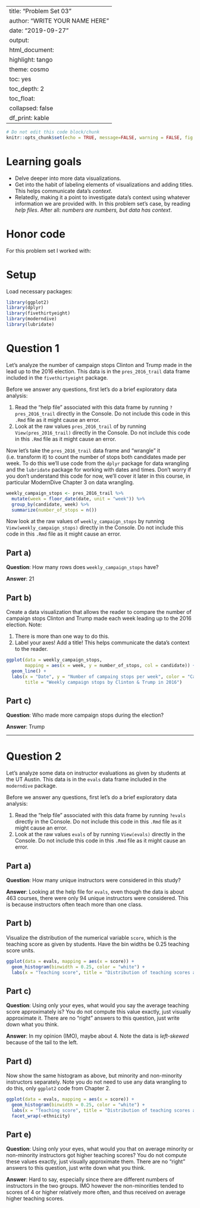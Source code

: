 
---
title: "Problem Set 03"
author: "WRITE YOUR NAME HERE"
date: "2019-09-27"
output:
  html_document:
    highlight: tango
    theme: cosmo
    toc: yes
    toc_depth: 2
    toc_float:
      collapsed: false
    df_print: kable
---

```r
# Do not edit this code block/chunk
knitr::opts_chunk$set(echo = TRUE, message=FALSE, warning = FALSE, fig.width = 16/2, fig.height = 9/2)
```

# Learning goals

* Delve deeper into more data visualizations.
* Get into the habit of labeling elements of visualizations and adding titles. This helps communicate data's *context*.
* Relatedly, making it a point to investigate data's context using whatever information we are provided with. In this problem set's case, by reading *help files*. After all: *numbers are numbers, but data has context*.

# Honor code

For this problem set I worked with: 

# Setup

Load necessary packages:

```r
library(ggplot2)
library(dplyr)
library(fivethirtyeight)
library(moderndive)
library(lubridate)
```


# Question 1

Let's analyze the number of campaign stops Clinton and Trump made in the lead up to the 2016 election. This data is in the `pres_2016_trail` data frame included in the `fivethirtyeight` package. 

Before we answer any questions, first let's do a brief exploratory data analysis:

1. Read the "help file" associated with this data frame by running `?pres_2016_trail` directly in the Console. Do not include this code in this `.Rmd` file as it might cause an error. 
1. Look at the raw values `pres_2016_trail` of by running `View(pres_2016_trail)` directly in the Console. Do not include this code in this `.Rmd` file as it might cause an error. 

Now let's take the `pres_2016_trail` data frame and "wrangle" it (i.e. transform it) to count the number of stops both candidates made per week. To do this we'll use code from the `dplyr` package for data wrangling and the `lubridate` package for working with dates and times. Don't worry if you don't understand this code for now, we'll cover it later in this course, in particular ModernDive Chapter 3 on data wrangling. 

```r
weekly_campaign_stops <- pres_2016_trail %>% 
  mutate(week = floor_date(date, unit = "week")) %>% 
  group_by(candidate, week) %>% 
  summarize(number_of_stops = n())
```

Now look at the raw values of `weekly_campaign_stops` by running `View(weekly_campaign_stops)` directly in the Console. Do not include this code in this `.Rmd` file as it might cause an error. 

## Part a)

**Question**: How many rows does `weekly_campaign_stops` have?

**Answer**: 21

## Part b)

Create a data visualization that allows the reader to compare the number of campaign stops Clinton and Trump made each week leading up to the 2016 election. Note:

1. There is more than one way to do this.
1. Label your axes! Add a title! This helps communicate the data's context to the reader.

```r
ggplot(data = weekly_campaign_stops, 
       mapping = aes(x = week, y = number_of_stops, col = candidate)) +
  geom_line() +
  labs(x = "Date", y = "Number of campaing stops per week", color = "Candidate",
       title = "Weekly campaign stops by Clinton & Trump in 2016")
```


## Part c)

**Question**: Who made more campaign stops during the election?

**Answer**: Trump



***
  


# Question 2

Let's analyze some data on instructor evaluations as given by students at the UT Austin. This data is in the `evals` data frame included in the `moderndive` package. 

Before we answer any questions, first let's do a brief exploratory data analysis:

1. Read the "help file" associated with this data frame by running `?evals` directly in the Console. Do not include this code in this `.Rmd` file as it might cause an error. 
1. Look at the raw values `evals` of by running `View(evals)` directly in the Console. Do not include this code in this `.Rmd` file as it might cause an error. 


## Part a)

**Question**: How many unique instructors were considered in this study?

**Answer**: Looking at the help file for `evals`, even though the data is about 463 courses, there were only 94 unique instructors were considered. This is because instructors often teach more than one class. 


## Part b)

Visualize the distribution of the numerical variable `score`, which is the teaching score as given by students. Have the bin widths be 0.25 teaching score units.

```r
ggplot(data = evals, mapping = aes(x = score)) +
  geom_histogram(binwidth = 0.25, color = "white") +
  labs(x = "Teaching score", title = "Distribution of teaching scores at UT Austin")
```


## Part c)

**Question**: Using only your eyes, what would you say the average teaching score approximately is? You do not compute this value exactly, just visually approximate it. There are no "right" answers to this question, just write down what you think. 

**Answer**: In my opinion (IMO), maybe about 4. Note the data is *left-skewed* because of the tail to the left. 


## Part d)

Now show the same histogram as above, but minority and non-minority instructors separately. Note you do not need to use any data wrangling to do this, only `ggplot2` code from Chapter 2.

```r
ggplot(data = evals, mapping = aes(x = score)) +
  geom_histogram(binwidth = 0.25, color = "white") +
  labs(x = "Teaching score", title = "Distribution of teaching scores at UT Austin") +
  facet_wrap(~ethnicity)
```



## Part e)

**Question**: Using only your eyes, what would you that on average minority or non-minority instructors got higher teaching scores? You do not compute these values exactly, just visually approximate them. There are no "right" answers to this question, just write down what you think. 

**Answer**: Hard to say, especially since there are different numbers of instructors in the two groups. IMO however the non-minorities tended to scores of 4 or higher relatively more often, and thus received on average higher teaching scores. 
